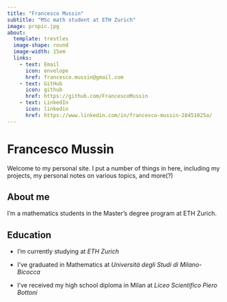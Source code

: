 ```yaml
---
title: "Francesco Mussin"
subtitle: "MSc math student at ETH Zurich"
image: propic.jpg
about:
  template: trestles
  image-shape: round
  image-width: 15em
  links:
    - text: Email
      icon: envelope
      href: francesco.mussin@gmail.com
    - text: GitHub
      icon: github
      href: https://github.com/FrancescoMussin
    - text: LinkedIn
      icon: linkedin
      href: https://www.linkedin.com/in/francesco-mussin-28451025a/
---
```

# Francesco Mussin

Welcome to my personal site. I put a number of things in here, including my projects, my personal notes on various topics, and more(?)

## About me

I'm a mathematics students in the Master's degree program at ETH Zurich.

## Education

-   I'm currently studying at *ETH Zurich*

-   I've graduated in Mathematics at *Università degli Studi di Milano-Bicocca*

-   I've received my high school diploma in Milan at *Liceo Scientifico Piero Bottoni*
